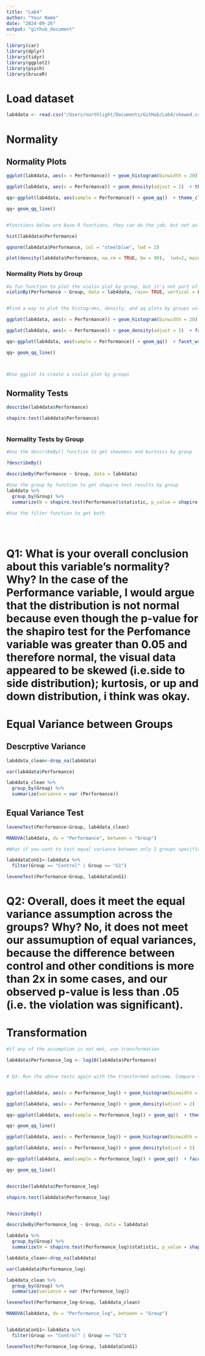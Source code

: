 ```yaml
---
title: "Lab4"
author: "Your Name"
date: "2024-09-26"
output: "github_document"
---
```


```r
library(car)
library(dplyr)
library(tidyr)
library(ggplot2)
library(psych)
library(bruceR)


```

# Load dataset
```r

lab4data <- read.csv("/Users/northlight/Documents/GitHub/Lab4/skewed.csv")


```


# Normality
## Normality Plots
```r


ggplot(lab4data, aes(x = Performance)) + geom_histogram(binwidth = 20) + theme_classic()

ggplot(lab4data, aes(x = Performance)) + geom_density(adjust = 2)  + theme_classic()

qq<-ggplot(lab4data, aes(sample = Performance)) + geom_qq()  + theme_classic()

qq+ geom_qq_line()


#functions below are base R functions, they can do the job, but not as customizable as ggplot

hist(lab4data$Performance)

qqnorm(lab4data$Performance, col = "steelblue", lwd = 2)

plot(density(lab4data$Performance, na.rm = TRUE, bw = 90),  lwd=2, main = "")

```

### Normality Plots by Group
```r

#a fun function to plot the violin plot by group, but it's not part of ggplot
violinBy(Performance ~ Group, data = lab4data, rain= TRUE, vertical = FALSE)


#Find a way to plot the histograms, density, and qq plots by groups using ggplot

ggplot(lab4data, aes(x = Performance)) + geom_histogram(binwidth = 20) + facet_wrap(~Group) + theme_classic()

ggplot(lab4data, aes(x = Performance)) + geom_density(adjust = 2)  + facet_wrap(~Group) + theme_classic()

qq<-ggplot(lab4data, aes(sample = Performance)) + geom_qq()  + facet_wrap(~Group) + theme_classic()

qq+ geom_qq_line()



#Use ggplot to create a violin plot by groups


```


## Normality Tests
```r

describe(lab4data$Performance)

shapiro.test(lab4data$Performance)



```

### Normality Tests by Group
```r

#Use the describeBy() function to get skewness and kurtosis by group

?describeBy()

describeBy(Performance ~ Group, data = lab4data)

#Use the group by function to get shapiro test results by group
lab4data %>%
  group_by(Group) %>%
  summarize(W = shapiro.test(Performance)$statistic, p_value = shapiro.test(Performance)$p.value)

#Use the filter function to get both





```
# Q1: What is your overall conclusion about this variable's normality? Why? In the case of the Performance variable, I would argue that the distribution is not normal because even though the p-value for the shapiro test for the Perfomance variable was greater than 0.05 and therefore normal, the visual data appeared to be skewed (i.e.side to side distribution); kurtosis, or up and down distribution, i think was okay. 



# Equal Variance between Groups
## Descrptive Variance
```r

lab4data_clean<-drop_na(lab4data)

var(lab4data$Performance)

lab4data_clean %>%
  group_by(Group) %>%
  summarize(variance = var (Performance))


```

## Equal Variance Test
```r


leveneTest(Performance~Group, lab4data_clean) 

MANOVA(lab4data, dv = "Performance", between = "Group")

#What if you want to test equal variance between only 2 groups specifically? create another dataset using only filter function

lab4dataConG1<-lab4data %>%
  filter(Group == "Control" | Group == "G1")

leveneTest(Performance~Group, lab4dataConG1)


```

# Q2: Overall, does it meet the equal variance assumption across the groups? Why? No, it does not meet our assumuption of equal variances, because the difference between control and other conditions is more than 2x in some cases, and our observed p-value is less than .05 (i.e. the violation was significant).

# Transformation
```r

#if any of the assumption is not met, use transformation 

lab4data$Performance_log <- log10(lab4data$Performance)



```

```r

# Q3: Run the above tests again with the transformed outcome. Compare the differences in results. Before we made the transformation of the data, we were violating our assumption of normality of distribution (i.e. it was skewed). After we log transformed the data (and adjusted some of the width values of the plots to be more visually appealing) we found that the data appeared to be more normally distributed. 


ggplot(lab4data, aes(x = Performance_log)) + geom_histogram(binwidth = 0.25) + theme_classic()

ggplot(lab4data, aes(x = Performance_log)) + geom_density(adjust = 2)  + theme_classic()

qq<-ggplot(lab4data, aes(sample = Performance_log)) + geom_qq()  + theme_classic()

qq+ geom_qq_line()

ggplot(lab4data, aes(x = Performance_log)) + geom_histogram(binwidth = 0.25) + facet_wrap(~Group) + theme_classic()

ggplot(lab4data, aes(x = Performance_log)) + geom_density(adjust = 5)  + facet_wrap(~Group) + theme_classic()

qq<-ggplot(lab4data, aes(sample = Performance_log)) + geom_qq()  + facet_wrap(~Group) + theme_classic()

qq+ geom_qq_line()


describe(lab4data$Performance_log)

shapiro.test(lab4data$Performance_log)


?describeBy()

describeBy(Performance_log ~ Group, data = lab4data)

lab4data %>%
  group_by(Group) %>%
  summarize(W = shapiro.test(Performance_log)$statistic, p_value = shapiro.test(Performance_log)$p.value)

lab4data_clean<-drop_na(lab4data)

var(lab4data$Performance_log)

lab4data_clean %>%
  group_by(Group) %>%
  summarize(variance = var (Performance_log))

leveneTest(Performance_log~Group, lab4data_clean) 

MANOVA(lab4data, dv = "Performance_log", between = "Group")


lab4dataConG1<-lab4data %>%
  filter(Group == "Control" | Group == "G1")

leveneTest(Performance_log~Group, lab4dataConG1)

```